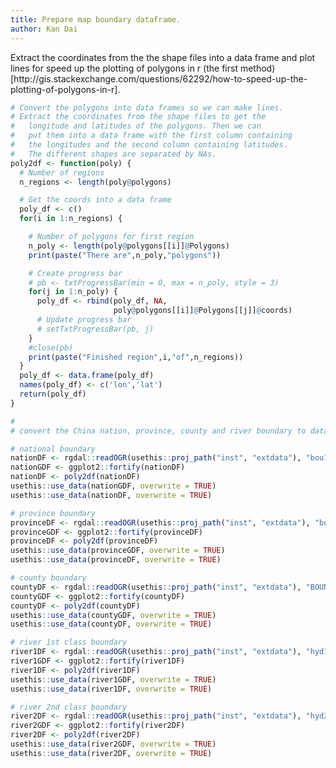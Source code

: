 ```yaml
---
title: Prepare map boundary dataframe.
author: Kan Dai
---
```


  Extract the coordinates from the the shape files into a data frame and plot lines for speed up the plotting of polygons in r (the first method) [http://gis.stackexchange.com/questions/62292/how-to-speed-up-the-plotting-of-polygons-in-r].

```r
# Convert the polygons into data frames so we can make lines.
# Extract the coordinates from the shape files to get the
#   longitude and latitudes of the polygons. Then we can
#   put them into a data frame with the first column containing
#   the longitudes and the second column containing latitudes.
#   The different shapes are separated by NAs.
poly2df <- function(poly) {
  # Number of regions
  n_regions <- length(poly@polygons)

  # Get the coords into a data frame
  poly_df <- c()
  for(i in 1:n_regions) {

    # Number of polygons for first region
    n_poly <- length(poly@polygons[[i]]@Polygons)
    print(paste("There are",n_poly,"polygons"))

    # Create progress bar
    # pb <- txtProgressBar(min = 0, max = n_poly, style = 3)
    for(j in 1:n_poly) {
      poly_df <- rbind(poly_df, NA,
                       poly@polygons[[i]]@Polygons[[j]]@coords)
      # Update progress bar
      # setTxtProgressBar(pb, j)
    }
    #close(pb)
    print(paste("Finished region",i,"of",n_regions))
  }
  poly_df <- data.frame(poly_df)
  names(poly_df) <- c('lon','lat')
  return(poly_df)
}

#
# convert the China nation, province, county and river boundary to dataframe.

# national boundary
nationDF <- rgdal::readOGR(usethis::proj_path("inst", "extdata"), "bou1_4p")
nationGDF <- ggplot2::fortify(nationDF)
nationDF <- poly2df(nationDF)
usethis::use_data(nationGDF, overwrite = TRUE)
usethis::use_data(nationDF, overwrite = TRUE)

# province boundary
provinceDF <- rgdal::readOGR(usethis::proj_path("inst", "extdata"), "bou2_4p")
provinceGDF <- ggplot2::fortify(provinceDF)
provinceDF <- poly2df(provinceDF)
usethis::use_data(provinceGDF, overwrite = TRUE)
usethis::use_data(provinceDF, overwrite = TRUE)

# county boundary
countyDF <- rgdal::readOGR(usethis::proj_path("inst", "extdata"), "BOUNT_poly")
countyGDF <- ggplot2::fortify(countyDF)
countyDF <- poly2df(countyDF)
usethis::use_data(countyGDF, overwrite = TRUE)
usethis::use_data(countyDF, overwrite = TRUE)

# river 1st class boundary
river1DF <- rgdal::readOGR(usethis::proj_path("inst", "extdata"), "hyd1_4p")
river1GDF <- ggplot2::fortify(river1DF)
river1DF <- poly2df(river1DF)
usethis::use_data(river1GDF, overwrite = TRUE)
usethis::use_data(river1DF, overwrite = TRUE)

# river 2nd class boundary
river2DF <- rgdal::readOGR(usethis::proj_path("inst", "extdata"), "hyd2_4p")
river2GDF <- ggplot2::fortify(river2DF)
river2DF <- poly2df(river2DF)
usethis::use_data(river2GDF, overwrite = TRUE)
usethis::use_data(river2DF, overwrite = TRUE)
```




